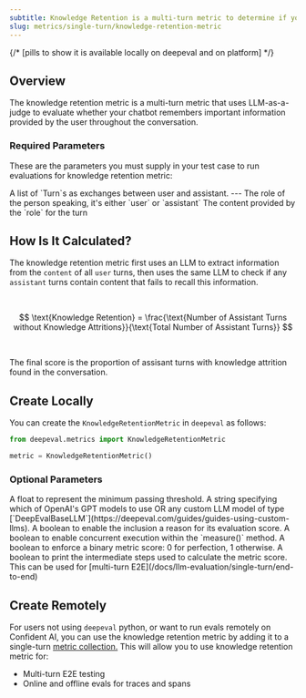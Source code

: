 ```yaml
---
subtitle: Knowledge Retention is a multi-turn metric to determine if your chatbot remembers details well.
slug: metrics/single-turn/knowledge-retention-metric
---
```


{/* [pills to show it is available locally on deepeval and on platform] */}

## Overview

The knowledge retention metric is a multi-turn metric that uses LLM-as-a-judge to evaluate whether your chatbot remembers important information provided by the user throughout the conversation.

### Required Parameters

These are the parameters you must supply in your test case to run evaluations for knowledge retention metric:

<ParamField path="turns" type="list of Turn" required>
  A list of `Turn`s as exchanges between user and assistant.
  <Card title="Parameters of `Turn`:">
    ---
    <ParamField path="role" type="user | assistant" required>
      The role of the person speaking, it's either `user` or `assistant`
    </ParamField>
    <ParamField path="content" type="string" required>
      The content provided by the `role` for the turn
    </ParamField>
  </Card>
</ParamField>

## How Is It Calculated?

The knowledge retention metric first uses an LLM to extract information from the `content` of all `user` turns, then uses the same LLM to check if any `assistant` turns contain content that fails to recall this information.

<br />

$$
\text{Knowledge Retention} = \frac{\text{Number of Assistant Turns without Knowledge Attritions}}{\text{Total Number of Assistant Turns}}
$$

<br />

The final score is the proportion of assisant turns with knowledge attrition found in the conversation.

## Create Locally

You can create the `KnowledgeRetentionMetric` in `deepeval` as follows:

```python
from deepeval.metrics import KnowledgeRetentionMetric

metric = KnowledgeRetentionMetric()
```

### Optional Parameters

<ParamField path="threshold" type="number" default={0.5}>
  A float to represent the minimum passing threshold.
</ParamField>
<ParamField path="model" type="string | Object" default="gpt-4.1">
  A string specifying which of OpenAI's GPT models to use OR any custom LLM
  model of type
  [`DeepEvalBaseLLM`](https://deepeval.com/guides/guides-using-custom-llms).
</ParamField>
<ParamField path="include_reason" type="boolean" default={"true"}>
  A boolean to enable the inclusion a reason for its evaluation score.
</ParamField>
<ParamField path="async_mode" type="boolean" default={"true"}>
  A boolean to enable concurrent execution within the `measure()` method.
</ParamField>
<ParamField path="strict_mode" type="boolean" default={"false"}>
  A boolean to enforce a binary metric score: 0 for perfection, 1 otherwise.
</ParamField>
<ParamField path="verbose_mode" type="boolean" default={"false"}>
  A boolean to print the intermediate steps used to calculate the metric score.
</ParamField>

<Success>
  This can be used for [multi-turn
  E2E](/docs/llm-evaluation/single-turn/end-to-end)
</Success>

## Create Remotely

For users not using `deepeval` python, or want to run evals remotely on Confident AI, you can use the knowledge retention metric by adding it to a single-turn [metric collection.](/metrics/metric-collections) This will allow you to use knowledge retention metric for:

- Multi-turn E2E testing
- Online and offline evals for traces and spans

